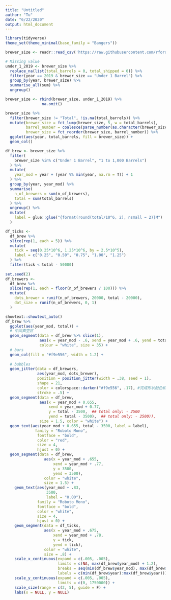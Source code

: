 ```yaml
---
title: "Untitled"
author: "Tu"
date: "6/22/2020"
output: html_document
---
```

```r
library(tidyverse)
theme_set(theme_minimal(base_family = "Bangers"))
```


```r
brewer_size <- readr::read_csv('https://raw.githubusercontent.com/rfordatascience/tidytuesday/master/data/2020/2020-03-31/brewer_size.csv')
```

```r
# Missing value
under_1_2019 <- brewer_size %>%
  replace_na(list(total_barrels = 0, total_shipped = 0)) %>%
  filter(year == 2019 & brewer_size == "Under 1 Barrel") %>%
  group_by(year, brewer_size) %>%
  summarise_all(sum) %>%
  ungroup()

brewer_size <- rbind(brewer_size, under_1_2019) %>%
                na.omit()
```




```r
brewer_size %>%
  filter(brewer_size != "Total", !is.na(total_barrels)) %>%
  mutate(brewer_size = fct_lump(brewer_size, 5, w = total_barrels),
         barrel_number = coalesce(parse_number(as.character(brewer_size)), 1),
         brewer_size = fct_reorder(brewer_size, barrel_number)) %>%
  ggplot(aes(year, total_barrels, fill = brewer_size)) +
  geom_col()
```

```r
df_brew <- brewer_size %>%
  filter(
    brewer_size %in% c("Under 1 Barrel", "1 to 1,000 Barrels") 
  ) %>%
  mutate(
    year_mod = year + (year %% min(year, na.rm = T)) + 1
  ) %>%
  group_by(year, year_mod) %>%
  summarise(
    n_of_brewers = sum(n_of_brewers),
    total = sum(total_barrels)
  ) %>%
  ungroup() %>%
  mutate(
    label = glue::glue("{format(round(total/10^6, 2), nsmall = 2)}M")
  )
```
```r
df_ticks <-
  df_brew %>% 
  slice(rep(1, each = 5)) %>% 
  mutate(
    tick = seq(0.25*10^6, 1.25*10^6, by = 2.5*10^5),
    label = c("0.25", "0.50", "0.75", "1.00", "1.25")
  ) %>% 
  filter(tick < total - 50000)
  
set.seed(2)
df_brewers <-
  df_brew %>% 
  slice(rep(1, each = floor(n_of_brewers / 100))) %>% 
  mutate(
    dots_brewer = runif(n_of_brewers, 20000, total - 20000),
    dot_size = runif(n_of_brewers, 0, 1)
  )
```


```r
showtext::showtext_auto()
df_brew %>%
  ggplot(aes(year_mod, total)) +
  # 中间真空区
  geom_segment(data = df_brew %>% slice(1),
               aes(x = year_mod - .6, xend = year_mod + .6, yend = total),
               colour = "white", size = 35) +
  # bars
  geom_col(fill = "#f9e556", width = 1.2) +
  
  # bubbles
  geom_jitter(data = df_brewers,
              aes(year_mod, dots_brewer),
              position = position_jitter(width = .38, seed = 1),
              shape = 21,
              color = colorspace::darken("#f9e556", .17), #完成形状配色和草化
              stroke = .5) +
  geom_segment(data = df_brew,
               aes(x = year_mod + 0.655, 
                   xend = year_mod + 0.77,
                   y = total - 3500,  ## total only: - 2500
                   yend = total - 3500),  ## total only: - 2500)),
               size = 1.5, color = "white") +
  geom_text(aes(year_mod + 0.655, total - 3500, label = label),
             family = "Roboto Mono",
              fontface = "bold",
              color = "red",
              size = 4,
              hjust = 0) +
  geom_segment(data = df_brew,
                 aes(x = year_mod + .655,
                     xend = year_mod + .77,
                     y = 3500,
                     yend = 3500),
                 color = "white",
                 size = 1.5) +
    geom_text(aes(year_mod + .83, 
                  3500,
                  label = "0.00"),
              family = "Roboto Mono",
              fontface = "bold",
              color = "white",
              size = 4,
              hjust = 0) +
    geom_segment(data = df_ticks,
                 aes(x = year_mod + .675,
                     xend = year_mod + .78,
                     y = tick,
                     yend = tick),
                 color = "white",
                 size = .8) +
    scale_x_continuous(expand = c(.005, .005),
                       limits = c(NA, max(df_brew$year_mod) + 1.2),
                       breaks = seq(min(df_brew$year_mod), max(df_brew$year_mod), by = 2),
                       labels = c(min(df_brew$year):max(df_brew$year))) +
    scale_y_continuous(expand = c(.005, .005),
                       limits = c(0, 1750000)) +
    scale_size(range = c(2, 5), guide = F) +
    labs(x = NULL, y = NULL) 

```

